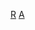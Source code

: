 {{asbox
| image     = Itsukushima torii angle.jpg
| pix       = 20
| subject   = 
| qualifier = 關於[[寺廟]]、[[教堂]]、[[清真寺]]或[[神社]]等宗教建築
| category  = 宗教建築小作品
| tempsort  = 
| name      = Template:Religion-buil-stub
}}<noinclude>
[[Category:建築小作品模板|R]]
[[Category:宗教小作品模板|A]]
</noinclude>